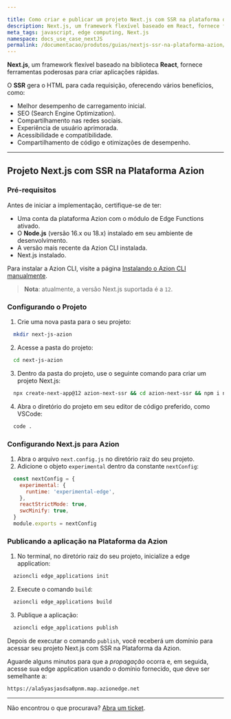 ```yaml
---

title: Como criar e publicar um projeto Next.js com SSR na plataforma da Azion. 
description: Next.js, um framework flexível baseado em React, fornece ferramentas poderosas para criar aplicações rápidas. O SSR gera o HTML para cada requisição, oferecendo vários benefícios. 
meta_tags: javascript, edge computing, Next.js
namespace: docs_use_case_nextJS
permalink: /documentacao/produtos/guias/nextjs-ssr-na-plataforma-azion/
---
```


**Next.js**, um framework flexível baseado na biblioteca **React**, fornece ferramentas poderosas para criar aplicações rápidas.

O **SSR** gera o HTML para cada requisição, oferecendo vários benefícios, como:

- Melhor desempenho de carregamento inicial.
- SEO (Search Engine Optimization).
- Compartilhamento nas redes sociais.
- Experiência de usuário aprimorada.
- Acessibilidade e compatibilidade.
- Compartilhamento de código e otimizações de desempenho.

---

## Projeto Next.js com SSR na Plataforma Azion

### Pré-requisitos

Antes de iniciar a implementação, certifique-se de ter:

- Uma conta da plataforma Azion com o módulo de Edge Functions ativado.
- O **Node.js** (versão 16.x ou 18.x) instalado em seu ambiente de desenvolvimento.
- A versão mais recente da Azion CLI instalada.
- Next.js instalado.

Para instalar a Azion CLI, visite a página [Instalando o Azion CLI manualmente](/pt-br/documentacao/produtos/guias/cli-instalando-manualmente/).

> **Nota**: atualmente, a versão Next.js suportada é a `12`.

### Configurando o Projeto

1. Crie uma nova pasta para o seu projeto:

```bash
  mkdir next-js-azion
```



2. Acesse a pasta do projeto:

```bash
  cd next-js-azion
```



3. Dentro da pasta do projeto, use o seguinte comando para criar um projeto Next.js:

```bash
  npx create-next-app@12 azion-next-ssr && cd azion-next-ssr && npm i next@12
```



4. Abra o diretório do projeto em seu editor de código preferido, como VSCode:

```bash
  code .
```

### Configurando Next.js para Azion

1. Abra o arquivo `next.config.js` no diretório raiz do seu projeto.
2. Adicione o objeto `experimental` dentro da constante `nextConfig`:

```js
  const nextConfig = {
    experimental: {
      runtime: 'experimental-edge',
    },
    reactStrictMode: true,
    swcMinify: true,
  }
  module.exports = nextConfig
```

### Publicando a aplicação na Plataforma da Azion

1. No terminal, no diretório raiz do seu projeto, inicialize a edge application:

```bash
  azioncli edge_applications init
```



2. Execute o comando `build`:

```bash
  azioncli edge_applications build
```



3. Publique a aplicação:

```bash
  azioncli edge_applications publish
```

Depois de executar o comando `publish`, você receberá um domínio para acessar seu projeto Next.js com SSR na Plataforma da Azion.

Aguarde alguns minutos para que a *propagação* ocorra e, em seguida, acesse sua edge application usando o domínio fornecido, que deve ser semelhante a:

`https://ala5yasjasdsa0pnm.map.azionedge.net`

---

Não encontrou o que procurava? [Abra um ticket](https://tickets.azion.com/pt-BR/support/login/).
